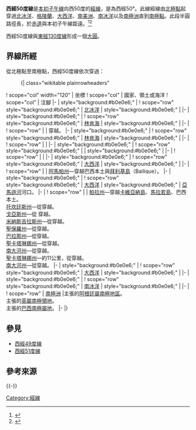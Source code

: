 {{NoteTA
|G1=地名
|G2=Toponym
}}
{{Location map-line|lon=-50}}
{{kml}}
'''西經50度線'''是[[本初子午線|本初子午線]]向西50度的[[經線|經線]]，是為西經50°。此線經線由[[北極點|北極點]]起穿過[[北冰洋|北冰洋]]、[[格陵蘭|格陵蘭]]、[[大西洋|大西洋]]、[[南美洲|南美洲]]、[[南冰洋|南冰洋]]以及[[南極洲|南極洲]]直到[[南極點|南極點]]。此段半圓路徑長{{convert|20003932|km}}，於[[赤道|赤道]]與本初子午線距{{convert|5566|km}}遠。<ref name="noaa">{{cite web
 | language  = en
 | url  = http://www.ngs.noaa.gov/PUBS_LIB/inverse.pdf
 | title  = Direct and Inverse Solutions of Geodesics on the Ellipsoid with application of nested equation
 | author  = T. Vincenty
 | date  = 1975-04
 | accessdate  = 2018-12-16
 | archive-date  = 2013-01-28
 | archive-url  = https://www.webcitation.org/6DzvSBPa5?url=http://www.ngs.noaa.gov/PUBS_LIB/inverse.pdf
 | dead-url  = no
 }}</ref><ref name="latlon">{{cite web
 | language = en
 | url = http://www.movable-type.co.uk/scripts/latlong-vincenty.html
 | title = Vincenty formula for distance between two Latitude/Longitude points
 | website = Movable type scripts
 | accessdate = 2017-05-17
 | archive-date = 2013-01-28
 | archive-url = https://www.webcitation.org/6DzvScM3g?url=http://www.movable-type.co.uk/scripts/latlong-vincenty.html
 | dead-url = yes
 }}</ref>

西經50度線與[[東經130度線|東經130度線]]形成一個[[大圓|大圓]]。

==界線所經==
從北極點至南極點，西經50度線依次穿過：

:{| class="wikitable plainrowheaders"
! scope="col" width="120" | 坐標
! scope="col" | 國家、領土或海洋
! scope="col" | 注腳
|-
| style="background:#b0e0e6;" | {{Coord|90|0|N|50|0|W|type:waterbody|name=Arctic Ocean}}
! scope="row" style="background:#b0e0e6;" | [[北冰洋|北冰洋]]
| style="background:#b0e0e6;" |
|-
| style="background:#b0e0e6;" | {{Coord|83|40|N|50|0|W|type:waterbody|name=Lincoln Sea}}
! scope="row" style="background:#b0e0e6;" | [[林肯海|林肯海]]
| style="background:#b0e0e6;" |
|-
| {{Coord|82|48|N|50|0|W|type:country|name=Greenland}}
! scope="row" | {{GRL}}
| 穿越{{le|博蒙島|Beaumont Island (Greenland)}}。
|-
| style="background:#b0e0e6;" | {{Coord|82|46|N|50|0|W|type:waterbody|name=Lincoln Sea}}
! scope="row" style="background:#b0e0e6;" | [[林肯海|林肯海]]
| style="background:#b0e0e6;" |
|-
| {{Coord|82|31|N|50|0|W|type:country|name=Greenland}}
! scope="row" | {{GRL}}
|
|-
| style="background:#b0e0e6;" | {{Coord|82|1|N|50|0|W|type:waterbody|name=Sherard Osborn Fjord}}
! scope="row" style="background:#b0e0e6;" | {{link-sv|舍纳德奧斯本峽灣|Sherard Osborn Fjord}}
| style="background:#b0e0e6;" |
|-
| {{Coord|81|53|N|50|0|W|type:country|name=Greenland}}
! scope="row" | {{GRL}}
|
|-
| style="background:#b0e0e6;" | {{Coord|62|18|N|50|0|W|type:waterbody|name=Atlantic Ocean}}
! scope="row" style="background:#b0e0e6;" | [[大西洋|大西洋]]
| style="background:#b0e0e6;" |
|-
| {{Coord|1|42|N|50|0|W|type:country|name=Brazil}}
! scope="row" | {{BRA}}
| [[阿馬帕州|阿馬帕州]]—穿越巴西本土與[[拜利基島|拜利基島]]（Bailique）。
|-
| style="background:#b0e0e6;" | {{Coord|0|56|N|50|0|W|type:waterbody|name=Atlantic Ocean}}
! scope="row" style="background:#b0e0e6;" | [[大西洋|大西洋]]
| style="background:#b0e0e6;" | [[亞馬遜河|亞馬遜河]]河口。
|-
| {{Coord|0|18|N|50|0|W|type:country|name=Brazil}}
! scope="row" | {{BRA}}
| [[帕拉州|帕拉州]]—穿越[[卡維亞納島|卡維亞納島]]、[[馬拉若島|馬拉若島]]、巴西本土。<br/> [[托坎廷斯州|托坎廷斯州]]—從{{Coord|9|15|S|50|0|W|type:adm1st|name=Tocantins}}穿越。<br/> [[戈亞斯州|戈亞斯州]]—從 {{Coord|13|3|S|50|0|W|type:adm1st|name=Goiás}}穿越。<br/> [[米納斯吉拉斯州|米納斯吉拉斯州]]—從{{Coord|18|36|S|50|0|W|type:adm1st|name=Minas Gerais}}穿越。<br/> [[聖保羅州|聖保羅州]]—從{{Coord|19|56|S|50|0|W|type:adm1st|name=São Paulo}}穿越。<br/> [[巴拉那州|巴拉那州]]—從{{Coord|22|55|S|50|0|W|type:adm1st|name=Paraná}}穿越。<br/> [[聖卡塔琳娜州|聖卡塔琳娜州]]—從{{Coord|26|1|S|50|0|W|type:adm1st|name=Santa Catarina}}穿越。<br/> [[南大河州|南大河州]]—從{{Coord|28|27|S|50|0|W|type:adm1st|name=Rio Grande do Sul}}穿越。<br/> [[聖卡塔琳娜州|聖卡塔琳娜州]]—約11公里，從{{Coord|29|8|S|50|0|W|type:adm1st|name=Santa Catarina}}穿越。<br/> [[南大河州|南大河州]]—從{{Coord|29|13|S|50|0|W|type:adm1st|name=Rio Grande do Sul}}穿越。
|-
| style="background:#b0e0e6;" | {{Coord|29|44|S|50|0|W|type:waterbody|name=Atlantic Ocean}}
! scope="row" style="background:#b0e0e6;" | [[大西洋|大西洋]]
| style="background:#b0e0e6;" |
|-
| style="background:#b0e0e6;" | {{Coord|60|0|S|50|0|W|type:waterbody|name=Southern Ocean}}
! scope="row" style="background:#b0e0e6;" | [[南冰洋|南冰洋]]
| style="background:#b0e0e6;" |
|-
| {{Coord|77|12|S|50|0|W|type:country|name=Antarctica}}
! scope="row" | [[南極洲|南極洲]]
|{{ARG}}主張的[[阿根廷屬南極地區|阿根廷屬南極地區]]。<br> {{UK}}主張的[[英屬南極領地|英屬南極領地]]。<br>{{BRA}}主張的[[巴西南極屬地|巴西南極屬地]]。
|-
|}

==參見==
*[[西經49度線|西經49度線]]
*[[西經51度線|西經51度線]]

==參考來源==
{{reflist}}
{{-}}
{{geographical coordinates|state=collapsed}}

[[Category:經線|Category:經線]]